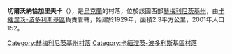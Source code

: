 {{coord|48|37|37|N|26|30|49|E|scale:100000|display=title}}

'''切爾沃納恰加里夫卡'''（{{lang-uk|Червона Чагарівка}}），是[[烏克蘭|烏克蘭]]的村落，位於該國西部[[赫梅利尼茨基州|赫梅利尼茨基州]]，由[[卡緬涅茨-波多利斯基區|卡緬涅茨-波多利斯基區]]負責管轄，始建於1929年，面積2.3平方公里，2001年人口152。

{{DEFAULTSORT:Червона Чагарівка}}
[[Category:赫梅利尼茨基州村落|Category:赫梅利尼茨基州村落]]
[[Category:卡緬涅茨-波多利斯基區村落|Category:卡緬涅茨-波多利斯基區村落]]


{{Khmelnytskyi-geo-stub}}